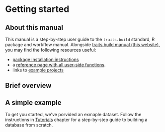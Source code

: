 # Getting started

## About this manual

This manual is a step-by-step user guide to the `traits.build` standard, R package and workflow manual. Alongside [traits.build manual (this website)](http://traitecoevo.github.io/traits.build/index.html), you may find the following resources useful:

- [package installation instructions](http://traitecoevo.github.io/traits.build/index.html#installation)
- a [reference page with all user-side functions](http://traitecoevo.github.io/traits.build/reference/index.html). 
- links to [example projects](usage_examples.html)

## Brief overview


## A simple example

To get you started, we've porvided an exmaple dataset. Follow the instructions in [Tutorials](http://traitecoevo.github.io/traits.build-book/tutorials.html) chapter for a step-by-step guide to building a database from scratch.

